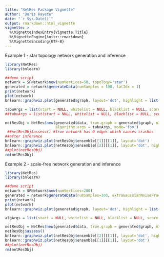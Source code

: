```yaml
---
title: "NetRes Package Vignette"
author: "Boris Hayete"
date: "`r Sys.Date()`"
output: rmarkdown::html_vignette
vignette: >
  %\VignetteIndexEntry{Vignette Title}
  %\VignetteEngine{knitr::rmarkdown}
  %\VignetteEncoding{UTF-8}
---
```


Example 1 - star topology network generation and inference

```r
library(NetRes)
library(bnlearn)

##demo script
network = SFNetwork$new(numVertices=50, topology='star')
generated = network$generateData(numSamples = 100, latIdx = 1)
print(network)
plot(network)
bnlearn::graphviz.plot(generated$graph, layout='dot', highlight = list(nodes = grep('U_', colnames(generated$data), value=T), col = "tomato", fill = "orange"))

tabuArgs = list(start = NULL, whitelist = NULL, blacklist = NULL, score = 'bge', prior = 'vsp', debug = FALSE, tabu = 10, max.iter = Inf, maxp = Inf, optimized = TRUE)
##tabuArgs = list(start = NULL, whitelist = NULL, blacklist = NULL, score = 'bge', debug = FALSE, tabu = 10, max.iter = Inf, maxp = Inf, optimized = TRUE)

netResObj = NetRes$new(generated$data, true.graph = generated$graph, nIter = 2, nBoot=100, algorithm='tabu', 
                       algorithm.args = tabuArgs, mode='foo') 
 ##netResObj$assess() #true network has 0 edges which causes crashes
##after inference
bnlearn::graphviz.plot(netResObj$ensemble[[1]][[1]], layout='dot')
bnlearn::graphviz.plot(netResObj$ensemble[[2]][[1]], layout='dot', highlight = list(nodes = grep('U_', bnlearn::nodes(netResObj$ensemble[[2]][[1]]), value=T), col = "tomato", fill = "orange"))
##plot(netResObj)
rm(netResObj)

```

Example 2 - scale-free network generation and inference
```r
library(NetRes)
library(bnlearn)

##demo script
network = SFNetwork$new(numVertices=200)
generated = network$generateData(numSamples=300, extraGaussianNoiseFraction=0.1)
print(network)
plot(network)
bnlearn::graphviz.plot(generated$graph, layout='dot', highlight = list(nodes = grep('U_', colnames(generated$data), value=T), col = "tomato", fill = "orange"))

algArgs = list(start = NULL, whitelist = NULL, blacklist = NULL, score = 'bge', prior = 'vsp', debug = FALSE, tabu = 100, max.iter = Inf, maxp = Inf, optimized = TRUE)

netResObj = NetRes$new(generated$data, true.graph = generated$graph, nIter = 4, nBoot=100, algorithm='tabu', algorithm.args = algArgs, mode='normal', weightedResiduals=FALSE, scale=TRUE) 
netResObj$assess()
bnlearn::graphviz.plot(netResObj$ensemble[[2]][[1]], layout='dot', highlight = list(nodes = grep('U_', bnlearn::nodes(netResObj$ensemble[[2]][[1]]), value=T), col = "tomato", fill = "orange"))
bnlearn::graphviz.plot(netResObj$ensemble[[1]][[1]], layout='dot')
##plot(netResObj)
rm(netResObj)
```
